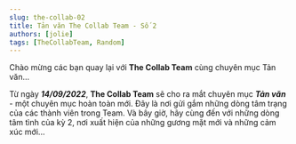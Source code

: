 ```yaml
---
slug: the-collab-02
title: Tản văn The Collab Team - Số 2
authors: [jolie]
tags: [TheCollabTeam, Random]
---
```



Chào mừng các bạn quay lại với **The Collab Team** cùng chuyên mục Tản văn...

<!-- truncate -->

Từ ngày **_14/09/2022_**, **The Collab Team** sẽ cho ra mắt chuyên mục **_Tản văn_** - một chuyên mục hoàn toàn mới.
Đây là nơi gửi gắm những dòng tâm trạng của các thành viên trong Team. Và bây giờ, hãy cùng đến với những dòng tâm tình
của kỳ 2, nơi xuất hiện của những gương mặt mới và những cảm xúc mới...

<Tabs lazy>
  <TabItem value="no1" label="Kỳ 1" default>
    <FirstPost />
  </TabItem>
  <TabItem value="no2" label="Kỳ 2">
    <SecondPost />
  </TabItem>
  <TabItem value="no3" label="Kỳ 3">
    <ThirdPost />
  </TabItem>
  <TabItem value="no4" label="Kỳ 4">
    <FourthPost />
  </TabItem>
  <TabItem value="no5" label="Kỳ 5">
    <FinalPost />
  </TabItem>
</Tabs>
<View />
